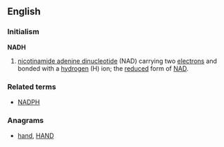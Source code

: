 ==English==

===Initialism===
'''NADH'''

# {{biochemistry}} [[nicotinamide adenine dinucleotide]] (NAD) carrying two [[electron]]s and bonded with a [[hydrogen]] (H) ion; the [[reduced]] form of [[NAD]].

===Related terms===
* [[NADPH]]

===Anagrams===
* [[hand#English|hand]], [[HAND#English|HAND]]